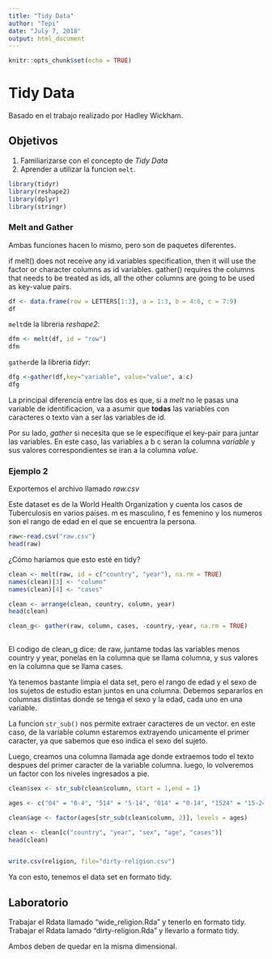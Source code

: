 ```yaml
---
title: "Tidy Data"
author: "Tepi"
date: "July 7, 2018"
output: html_document
---
```


```r
knitr::opts_chunk$set(echo = TRUE)
```

# Tidy Data

Basado en el trabajo realizado por Hadley Wickham.

## Objetivos 

1. Familiarizarse con el concepto de *Tidy Data*
2. Aprender a utilizar la funcion ```melt```.




```r
library(tidyr)
library(reshape2)
library(dplyr)
library(stringr)
```


### Melt and Gather

Ambas funciones hacen lo mismo, pero son de paquetes diferentes.

if melt() does not receive any id.variables specification, then it will use the factor or character columns as id variables. gather() requires the columns that needs to be treated as ids, all the other columns are going to be used as key-value pairs.

```r

df <- data.frame(row = LETTERS[1:3], a = 1:3, b = 4:6, c = 7:9)
df

```

```melt```de la libreria *reshape2*:

```r
dfm <- melt(df, id = "row")
dfm
```

```gather```de la libreria *tidyr*:
```r
dfg <-gather(df,key="variable", value="value", a:c)
dfg
```

La principal diferencia entre las dos es que, si a *melt* no le pasas una variable de identificacion, va a asumir que **todas** las variables con caracteres o texto van a ser las variables de id. 

Por su lado, *gather* si necesita que se le especifique el key-pair para juntar las variables. En este caso, las variables a b c seran la columna *variable* y sus valores correspondientes se iran a la columna *value*.

### Ejemplo 2

Exportemos el archivo llamado *raw.csv* 

Este dataset es de la World Health Organization y cuenta los casos de Tuberculosis en varios paises. m es masculino, f es femenino y los numeros son el rango de edad en el que se encuentra la persona.



```r
raw<-read.csv("raw.csv")
head(raw)

```

¿Cómo haríamos que esto esté en tidy?

```r
clean <- melt(raw, id = c("country", "year"), na.rm = TRUE)
names(clean)[3] <- "column"
names(clean)[4] <- "cases"

clean <- arrange(clean, country, column, year)
head(clean)

```


```r
clean_g<- gather(raw, column, cases, -country,-year, na.rm = TRUE) 
                 
```

El codigo de clean_g dice: de raw, juntame todas las variables menos country y year, ponelas en la columna que se llama columna, y sus valores en la columna que se llama cases.

Ya tenemos bastante limpia el data set, pero el rango de edad y el sexo de los sujetos de estudio estan juntos en una columna. Debemos separarlos en columnas distintas donde se tenga el sexo y la edad, cada uno en una variable.

La funcion ```str_sub()``` nos permite extraer caracteres de un vector. en este caso, de la variable column estaremos extrayendo unicamente el primer caracter, ya que sabemos que eso indica el sexo del sujeto.

Luego, creamos una columna llamada age donde extraemos todo el texto despues del primer caracter de la variable columna. luego, lo volveremos un factor con los niveles ingresados a pie. 


```r

clean$sex <- str_sub(clean$column, start = 1,end = 1)

ages <- c("04" = "0-4", "514" = "5-14", "014" = "0-14", "1524" = "15-24", "2534" = "25-34", "3544" = "35-44", "4554" = "45-54", "5564" = "55-64", "65"= "65+", "u" = NA)

clean$age <- factor(ages[str_sub(clean$column, 2)], levels = ages)

clean <- clean[c("country", "year", "sex", "age", "cases")]
head(clean)


write.csv(religion, file="dirty-religion.csv")

```

Ya con esto, tenemos el data set en formato tidy.


## Laboratorio

Trabajar el Rdata llamado "wide_religion.Rda" y tenerlo en formato tidy.
Trabajar el Rdata lamado "dirty-religion.Rda" y llevarlo a formato tidy.

Ambos deben de quedar en la misma dimensional. 


